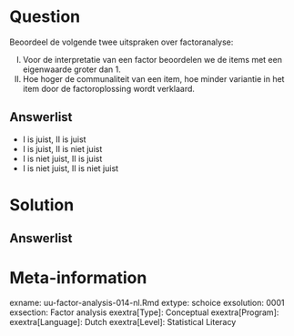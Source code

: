 Question
========
Beoordeel de volgende twee uitspraken over factoranalyse:

I.	Voor de interpretatie van een factor beoordelen we de items met een eigenwaarde groter dan 1.
II.	Hoe hoger de communaliteit van een item, hoe minder variantie in het item door de factoroplossing wordt verklaard.


  
Answerlist
----------
* I is juist, II is juist
* I is juist, II is niet juist
* I is niet juist, II is juist
* I is niet juist, II is niet juist

Solution
========
  


Answerlist
----------



Meta-information
================
exname: uu-factor-analysis-014-nl.Rmd
extype: schoice
exsolution: 0001
exsection: Factor analysis
exextra[Type]: Conceptual
exextra[Program]: 
exextra[Language]: Dutch
exextra[Level]: Statistical Literacy
